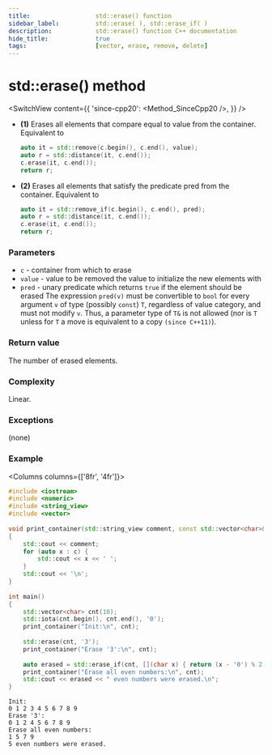 ```yaml
---
title:					std::erase() function
sidebar_label:			std::erase( ), std::erase_if( )
description:			std::erase() function C++ documentation
hide_title:				true
tags:					[vector, erase, remove, delete]
---
```



<!-- Terms -->

<!----------------- Codes ---------------------->

<!-- std-erase() -->

# std::erase() method

<SwitchView content={{
    'since-cpp20': <Method_SinceCpp20 />,
}} />

 - **(1)** Erases all elements that compare equal to value from the container. Equivalent to
    ```cpp
    auto it = std::remove(c.begin(), c.end(), value);
    auto r = std::distance(it, c.end());
    c.erase(it, c.end());
    return r;
    ```
 - **(2)** Erases all elements that satisfy the predicate pred from the container. Equivalent to
    ```cpp
    auto it = std::remove_if(c.begin(), c.end(), pred);
    auto r = std::distance(it, c.end());
    c.erase(it, c.end());
    return r;
    ```

### Parameters

 - `c` - container from which to erase
 - `value` - value to be removed the value to initialize the new elements with
 - `pred` - unary predicate which returns `true` if the element should be erased
    The expression `pred(v)` must be convertible to `bool` for every argument `v` of type (possibly `const`) `T`,
    regardless of value category, and must not modify `v`.
    Thus, a parameter type of `T&` is not allowed (nor is `T` unless for `T` a move is equivalent to a copy `(since C++11)`).
 
### Return value

The number of erased elements.

### Complexity

Linear.

### Exceptions

(none)

### Example

<Columns columns={['8fr', '4fr']}>
<div>

```cpp title='Main.cpp' showLineNumbers
#include <iostream>
#include <numeric>
#include <string_view>
#include <vector>
 
void print_container(std::string_view comment, const std::vector<char>& c)
{
    std::cout << comment;
    for (auto x : c) {
        std::cout << x << ' ';
    }
    std::cout << '\n';
}
 
int main()
{
    std::vector<char> cnt(10);
    std::iota(cnt.begin(), cnt.end(), '0');
    print_container("Init:\n", cnt);
 
    std::erase(cnt, '3');
    print_container("Erase '3':\n", cnt);
 
    auto erased = std::erase_if(cnt, [](char x) { return (x - '0') % 2 == 0; });
    print_container("Erase all even numbers:\n", cnt);
    std::cout << erased << " even numbers were erased.\n";
}
```

</div>
<div>

```plaintext title="Possible output"
Init:
0 1 2 3 4 5 6 7 8 9 
Erase '3':
0 1 2 4 5 6 7 8 9 
Erase all even numbers:
1 5 7 9
5 even numbers were erased.
```

</div>
</Columns>
